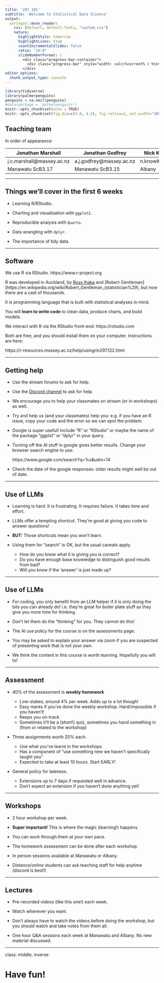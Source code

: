 ```yaml
---
title: '297.101'
subtitle: 'Welcome to Statistical Data Science'
output:
  xaringan::moon_reader:
    css: [default, default-fonts, "custom.css"]
    nature:
      highlightStyle: tomorrow
      highlightLines: true
      countIncrementalSlides: false
      ratio: "16:9"
      slideNumberFormat: |
        <div class="progress-bar-container">
          <div class="progress-bar" style="width: calc(%current% / %total% * 100%);" />
        </div>
editor_options:
  chunk_output_type: console
---
```


```r
library(tidyverse)
library(palmerpenguins)
penguins = na.omit(penguins)
#data(package = 'palmerpenguins')
knitr::opts_chunk$set(echo = TRUE)
knitr::opts_chunk$set(fig.dim=c(4.8, 4.5), fig.retina=2, out.width="100%")
```

## Teaching team

In order of appearance:

Jonathan Marshall         |  Jonathan Godfrey          | Nick Knowlton Pawley
--------------------------|----------------------------|--------------------------
j.c.marshall@massey.ac.nz |   a.j.godfrey@massey.ac.nz | n.knowlton@massey.ac.nz
Manawatu ScB3.17          |   Manawatu ScB3.15         | Albany

---

## Things we'll cover in the first 6 weeks

- Learning R/RStudio.

- Charting and visualisation with `ggplot2`.

- Reproducible analysis with `Quarto`.

- Data wrangling with `dplyr`.

- The importance of tidy data.

---

## Software

We use R via RStudio. https://www.r-project.org

R was developed in Auckland, by [Ross Ihaka](https://en.wikipedia.org/wiki/Ross_Ihaka) and [Robert Gentleman](https://en.wikipedia.org/wiki/Robert_Gentleman_(statistician%29), but now there are a cast of thousands.

It is programming language that is built with statistical analyses in mind.

You will **learn to write code** to clean data, produce charts, and build models.

We interact with R via the RStudio front-end: https://rstudio.com

Both are free, and you should install them on your computer. Instructions are here:

https://r-resources.massey.ac.nz/help/usingrin297.122.html

---

## Getting help

- Use the stream forums to ask for help.

- Use the [Discord channel](https://discord.gg/Mzk7fUk) to ask for help.

- We encourage you to help your classmates on stream (or in workshops) as well.

- Try and help us (and your classmates) help you: e.g. if you have an R issue, copy your code and the error so we can spot the problem.

- Google is super useful! Include "R" or "RStudio" or maybe the name of the package "ggplot" or "dplyr" in your query.

- Turning off the AI stuff in google gives better results. Change your browser search engine to use:

    https://www.google.com/search?q=%s&udm=14

- Check the date of the google responses: older results might well be out of date.

---

## Use of LLMs

- Learning is hard. It is frustrating. It requires failure. It takes time and effort.

- LLMs offer a tempting shortcut. They're good at giving you code to answer questions!

- **BUT:** Those shortcuts mean you won't learn.

- Using them for "search" is OK, but the usual caveats apply.

    - How do you know what it is giving you is correct?
    - Do you have enough base knowledge to distinguish good results from bad?
    - Will you know if the 'answer' is just made up?

---

## Use of LLMs

- For coding, you only benefit from an LLM helper if it is only doing the bits you can
already do! i.e. they're great for boiler plate stuff as they give you more time for thinking.

- Don't let them do the "thinking" for you. They cannot do this!

- The AI use policy for the course is on the assessments page.

- You may be asked to explain your answer via zoom if you are suspected of presenting work that is not your own.

- We think the content in this course is worth learning. Hopefully you will to!

---

## Assessment

- 40% of the assessment is **weekly homework**

    - Low-stakes, around 4% per week. Adds up to a lot though!
    - Easy marks if you've done the weekly workshop. Hard/impossible if you haven't!
    - Keeps you on-track.
    - Sometimes it'll be a (short!) quiz, sometimes you hand something in (from or related to the workshop)

- Three assignments worth 20% each.

    - Use what you've learnt in the workshops
    - Has a component of "use something new we haven't specifically taught you"
    - Expected to take at least 10 hours. Start EARLY!

- General policy for lateness.

    - Extensions up to 7 days if requested well in advance.
    - Don't expect an extension if you haven't done anything yet!

---

## Workshops

- 2 hour workshop per week.

- **Super important!** This is where the magic (learning!) happens.

- You can work through them at your own pace.

- The homework assessment can be done after each workshop.

- In person sessions available at Manawatu or Albany.

- Distance/online students can ask teaching staff for help anytime (discord is best!)

---

## Lectures

- Pre-recorded videos (like this one!) each week.

- Watch whenever you want.

- Don't always have to watch the videos before doing the workshop, but you should watch and take notes from them all.

- One hour Q&A sessions each week at Manawatu and Albany. No new material discussed.

---

class: middle, inverse

# Have fun!
